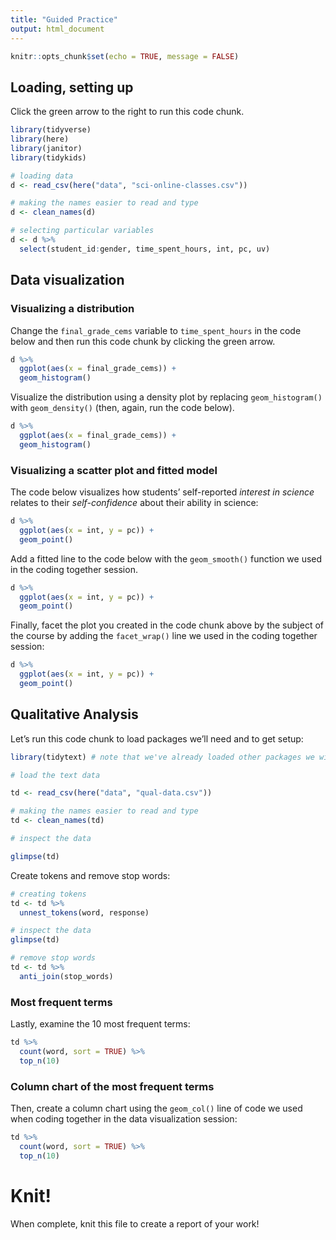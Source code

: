 ```yaml
---
title: "Guided Practice"
output: html_document
---
```


```r
knitr::opts_chunk$set(echo = TRUE, message = FALSE)
```

## Loading, setting up

Click the green arrow to the right to run this code chunk.

```r
library(tidyverse)
library(here)
library(janitor)
library(tidykids)

# loading data
d <- read_csv(here("data", "sci-online-classes.csv"))

# making the names easier to read and type 
d <- clean_names(d)

# selecting particular variables
d <- d %>% 
  select(student_id:gender, time_spent_hours, int, pc, uv)
```

## Data visualization

### Visualizing a distribution

Change the `final_grade_cems` variable to `time_spent_hours` in the code below and then run this code chunk by clicking the green arrow.

```r
d %>% 
  ggplot(aes(x = final_grade_cems)) +
  geom_histogram()
```

Visualize the distribution using a density plot by replacing `geom_histogram()` with `geom_density()` (then, again, run the code below).

```r
d %>% 
  ggplot(aes(x = final_grade_cems)) +
  geom_histogram()
```

### Visualizing a scatter plot and fitted model

The code below visualizes how students' self-reported *interest in science* relates to their *self-confidence* about their ability in science:

```r
d %>% 
  ggplot(aes(x = int, y = pc)) +
  geom_point()
```

Add a fitted line to the code below with the `geom_smooth()` function we used in the coding together session.

```r
d %>% 
  ggplot(aes(x = int, y = pc)) +
  geom_point()
```

Finally, facet the plot you created in the code chunk above by the subject of the course by adding the `facet_wrap()` line we used in the coding together session:

```r
d %>% 
  ggplot(aes(x = int, y = pc)) +
  geom_point()
```

## Qualitative Analysis

Let's run this code chunk to load packages we'll need and to get setup:

```r
library(tidytext) # note that we've already loaded other packages we will use

# load the text data

td <- read_csv(here("data", "qual-data.csv"))

# making the names easier to read and type 
td <- clean_names(td)

# inspect the data

glimpse(td)
```

Create tokens and remove stop words:

```r
# creating tokens
td <- td %>% 
  unnest_tokens(word, response)

# inspect the data 
glimpse(td)

# remove stop words
td <- td %>% 
  anti_join(stop_words)
```

### Most frequent terms

Lastly, examine the 10 most frequent terms:

```r
td %>% 
  count(word, sort = TRUE) %>% 
  top_n(10)
```

### Column chart of the most frequent terms

Then, create a column chart using the `geom_col()` line of code we used when coding together in the data visualization session:

```r
td %>% 
  count(word, sort = TRUE) %>% 
  top_n(10)
```

# Knit!

When complete, knit this file to create a report of your work!
